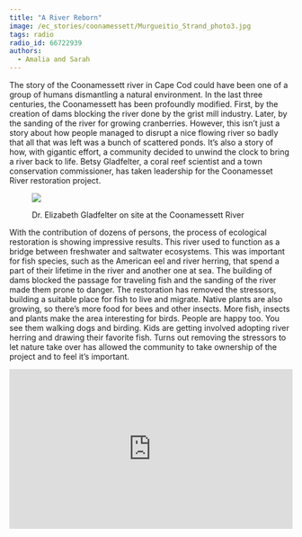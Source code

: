 ```yaml
---
title: "A River Reborn"
image: /ec_stories/coonamessett/Murgueitio_Strand_photo3.jpg
tags: radio
radio_id: 66722939
authors:
  - Amalia and Sarah
---
```


The story of the Coonamessett river in Cape Cod could have been one of a group of humans dismantling a natural environment. In the last three centuries, the Coonamessett has been profoundly modified. First, by the creation of dams blocking the river done by the grist mill industry. Later, by the sanding of the river for growing cranberries. However, this isn’t just a story about how people managed to disrupt a nice flowing river so badly that all that was left was a bunch of scattered ponds. It’s also a story of how, with gigantic effort, a community decided to unwind the clock to bring a river back to life. Betsy Gladfelter, a coral reef scientist and a town conservation commissioner, has taken leadership for the Coonamesset River restoration project. 

<figure>
<img src ="/ec_stories/coonamessett/Murgueitio_Strand_photo1.jpeg">
<figcaption><p>Dr. Elizabeth Gladfelter on site at the Coonamessett River</p></figcaption>
</figure>


With the contribution of dozens of persons, the process of ecological restoration is showing impressive results. This river used to function as a bridge between freshwater and saltwater ecosystems. This was important for fish species, such as the American eel and river herring, that spend a part of their lifetime in the river and another one at sea. The building of dams blocked the passage for traveling fish and the sanding of the river made them prone to danger. The restoration has removed the stressors, building a suitable place for fish to live and migrate. Native plants are also growing, so there’s more food for bees and other insects. More fish, insects and plants make the area interesting for birds. People are happy too. You see them walking dogs and birding. Kids are getting involved adopting river herring and drawing their favorite fish. Turns out removing the stressors to let nature take over has allowed the community to take ownership of the project and to feel it’s important.

<div style="padding:56.25% 0 0 0;position:relative;">
<iframe style="position:absolute;top:0;left:0;width:100%;height:100%;" src="https://www.youtube.com/embed/NFX03Qx1vn4" frameborder="0" allow="accelerometer; autoplay; encrypted-media; gyroscope; picture-in-picture" allowfullscreen></iframe>
</div>